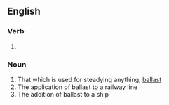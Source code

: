 ==English==

===Verb===
{{head|en|verb form}}

# {{present participle of|ballast|lang=en|nocat=1}}

===Noun===
{{en-noun}}

# That which is used for steadying anything; [[ballast]]
# The application of ballast to a railway line
# The addition of ballast to a ship